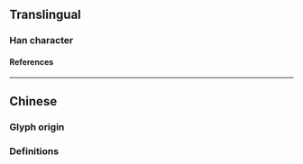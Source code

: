 {{character info/new}}
{{also|叟}}
==Translingual==

===Han character===
{{Han char|rn=29|rad=又|as=07|sn=9|four=30407|canj=JFE|ids=⿱灾又}}

====References====
{{Han ref|kx=0166.130|dkj=03167|dj=0378.070|hdz=10398.030|uh=53DC}}

----

==Chinese==

===Glyph origin===
{{Han etym}}

===Definitions===
{{zh-see|叟|v}}
